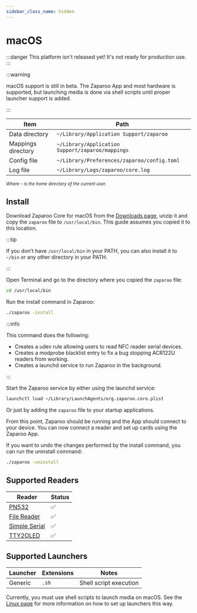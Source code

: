 ```yaml
---
sidebar_class_name: hidden
---
```


# macOS

:::danger
This platform isn't released yet! It's not ready for production use.
:::

:::warning

macOS support is still in beta. The Zaparoo App and most hardware is supported, but launching media is done via shell scripts until proper launcher support is added.

:::

| Item               | Path                                             |
| ------------------ | ------------------------------------------------ |
| Data directory     | `~/Library/Application Support/zaparoo`          |
| Mappings directory | `~/Library/Application Support/zaparoo/mappings` |
| Config file        | `~/Library/Preferences/zaparoo/config.toml`      |
| Log file           | `~/Library/Logs/zaparoo/core.log`                |

<small>_Where `~` is the home directory of the current user._</small>

## Install

Download Zaparoo Core for macOS from the [Downloads page](/downloads/), unzip it and copy
the `zaparoo` file to `/usr/local/bin`. This guide assumes you copied it to this location.

:::tip

If you don't have `/usr/local/bin` in your PATH, you can also install it to `~/bin` or any other directory in your PATH.

:::

Open Terminal and go to the directory where you copied the `zaparoo` file:

```bash
cd /usr/local/bin
```

Run the install command in Zaparoo:

```bash
./zaparoo -install
```

:::info

This command does the following:

- Creates a udev rule allowing users to read NFC reader serial devices.
- Creates a modprobe blacklist entry to fix a bug stopping ACR122U readers from working.
- Creates a launchd service to run Zaparoo in the background.

:::

Start the Zaparoo service by either using the launchd service:

```bash
launchctl load ~/Library/LaunchAgents/org.zaparoo.core.plist
```

Or just by adding the `zaparoo` file to your startup applications.

From this point, Zaparoo should be running and the App should connect to your device. You can now connect a reader and set up cards using the Zaparoo App.

If you want to undo the changes performed by the install command, you can run the uninstall command:

```bash
./zaparoo -uninstall
```

## Supported Readers

| Reader                                          | Status |
|-------------------------------------------------|--------|
| [PN532](/docs/core/drivers#pn532)               | ✅      |
| [File Reader](/docs/core/drivers#file)          | ✅      |
| [Simple Serial](/docs/core/drivers#simple-serial) | ✅      |
| [TTY2OLED](/docs/core/drivers#tty2oled)         | ✅      |

## Supported Launchers

| Launcher | Extensions | Notes |
|----------|-----------|-------|
| Generic  | `.sh`     | Shell script execution |

Currently, you must use shell scripts to launch media on macOS. See the [Linux page](./linux.mdx#supported-launchers) for more information on how to set up launchers this way.
